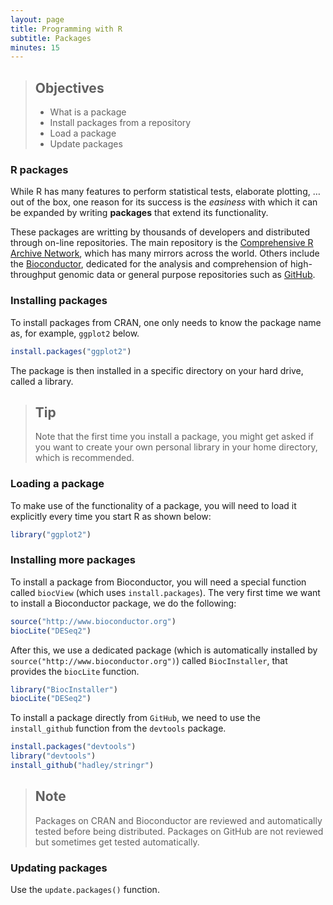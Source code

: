 ```yaml
---
layout: page
title: Programming with R
subtitle: Packages
minutes: 15
---
```


> ## Objectives {.objectives}
> * What is a package
> * Install packages from a repository
> * Load a package
> * Update packages

### R packages

While R has many features to perform statistical tests, elaborate
plotting, ... out of the box, one reason for its success is the
*easiness* with which it can be expanded by writing **packages** that
extend its functionality.

These packages are writting by thousands of developers and distributed
through on-line repositories. The main repository is the
[Comprehensive R Archive Network](http://cran.r-project.org/), which
has many mirrors across the world. Others include the
[Bioconductor](http://bioconductor.org/), dedicated for the analysis
and comprehension of high-throughput genomic data or general purpose
repositories such as [GitHub](https://github.com/). 

### Installing packages

To install packages from CRAN, one only needs to know the package name
as, for example, `ggplot2` below. 

```r
install.packages("ggplot2")
```

The package is then installed in a specific directory on your hard
drive, called a library.

> ## Tip {.callout}
>
> Note that the first time you install a package, you might get asked
> if you want to create your own personal library in your home
> directory, which is recommended.

### Loading a package

To make use of the functionality of a package, you will need to load
it explicitly every time you start R as shown below:

```r
library("ggplot2")
```

### Installing more packages

To install a package from Bioconductor, you will need a special
function called `biocView` (which uses `install.packages`). The very
first time we want to install a Bioconductor package, we do the
following:

```r
source("http://www.bioconductor.org")
biocLite("DESeq2")
```

After this, we use a dedicated package (which is automatically
installed by `source("http://www.bioconductor.org")`) called
`BiocInstaller`, that provides the `biocLite` function.

```r
library("BiocInstaller")
biocLite("DESeq2")
```

To install a package directly from `GitHub`, we need to use the
`install_github` function from the `devtools` package.

```r
install.packages("devtools")
library("devtools")
install_github("hadley/stringr")
```

> ## Note {.callout}
>
> Packages on CRAN and Bioconductor are reviewed and automatically
> tested before being distributed. Packages on GitHub are not reviewed
> but sometimes get tested automatically.


### Updating packages

Use the `update.packages()` function.
